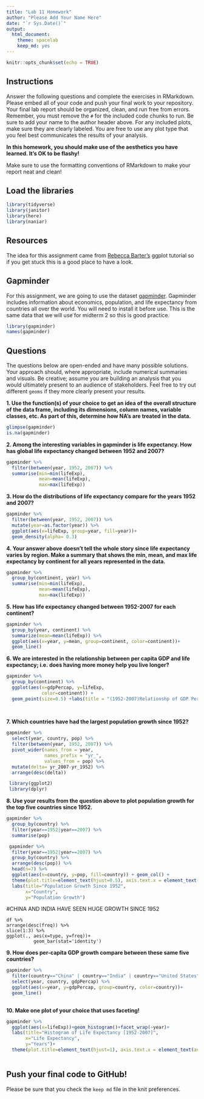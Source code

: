 ```yaml
---
title: "Lab 11 Homework"
author: "Please Add Your Name Here"
date: "`r Sys.Date()`"
output:
  html_document: 
    theme: spacelab
    keep_md: yes
---
```


```r
knitr::opts_chunk$set(echo = TRUE)
```

## Instructions
Answer the following questions and complete the exercises in RMarkdown. Please embed all of your code and push your final work to your repository. Your final lab report should be organized, clean, and run free from errors. Remember, you must remove the `#` for the included code chunks to run. Be sure to add your name to the author header above. For any included plots, make sure they are clearly labeled. You are free to use any plot type that you feel best communicates the results of your analysis.  

**In this homework, you should make use of the aesthetics you have learned. It's OK to be flashy!**

Make sure to use the formatting conventions of RMarkdown to make your report neat and clean!  

## Load the libraries
```r
library(tidyverse)
library(janitor)
library(here)
library(naniar)
``` 

## Resources
The idea for this assignment came from [Rebecca Barter's](http://www.rebeccabarter.com/blog/2017-11-17-ggplot2_tutorial/) ggplot tutorial so if you get stuck this is a good place to have a look.  

## Gapminder
For this assignment, we are going to use the dataset [gapminder](https://cran.r-project.org/web/packages/gapminder/index.html). Gapminder includes information about economics, population, and life expectancy from countries all over the world. You will need to install it before use. This is the same data that we will use for midterm 2 so this is good practice.

```r
library(gapminder)
names(gapminder)
```


## Questions
The questions below are open-ended and have many possible solutions. Your approach should, where appropriate, include numerical summaries and visuals. Be creative; assume you are building an analysis that you would ultimately present to an audience of stakeholders. Feel free to try out different `geoms` if they more clearly present your results.  

**1. Use the function(s) of your choice to get an idea of the overall structure of the data frame, including its dimensions, column names, variable classes, etc. As part of this, determine how NA's are treated in the data.**  
```r
glimpse(gapminder)
is.na(gapminder)
```

**2. Among the interesting variables in gapminder is life expectancy. How has global life expectancy changed between 1952 and 2007?**
```r
gapminder %>%
  filter(between(year, 1952, 2007)) %>%
  summarise(min=min(lifeExp),
            mean=mean(lifeExp),
            max=max(lifeExp))

```


**3. How do the distributions of life expectancy compare for the years 1952 and 2007?**
```r
gapminder %>%
  filter(between(year, 1952, 2007)) %>%
  mutate(year=as.factor(year)) %>%
  ggplot(aes(x=lifeExp, group=year, fill=year))+
  geom_density(alpha= 0.3)
```

**4. Your answer above doesn't tell the whole story since life expectancy varies by region. Make a summary that shows the min, mean, and max life expectancy by continent for all years represented in the data.**
```r
gapminder %>%
  group_by(continent, year) %>%
  summarise(min=min(lifeExp),
            mean=mean(lifeExp),
            max=max(lifeExp))
```

**5. How has life expectancy changed between 1952-2007 for each continent?**
```r
gapminder %>% 
  group_by(year, continent) %>% 
  summarize(mean=mean(lifeExp)) %>% 
  ggplot(aes(x=year, y=mean, group=continent, color=continent))+
  geom_line()
```

**6. We are interested in the relationship between per capita GDP and life expectancy; i.e. does having more money help you live longer?**
```r
gapminder %>%
  group_by(continent) %>%
  ggplot(aes(x=gdpPercap, y=lifeExp,
             color=continent)) +
  geom_point(size=0.5) +labs(title = "(1952-2007)Relationshp of GDP Per Capita & Life Expt")
  
  
```

**7. Which countries have had the largest population growth since 1952?**
```r
gapminder %>%
  select(year, country, pop) %>%
  filter(between(year, 1952, 2007)) %>%
  pivot_wider(names_from = year,
              names_prefix = "yr_",
              values_from = pop) %>% 
  mutate(delta= yr_2007-yr_1952) %>% 
  arrange(desc(delta))

```
```r
 library(ggplot2)
 library(dplyr)
```

**8. Use your results from the question above to plot population growth for the top five countries since 1952.**
```r
gapminder %>%
  group_by(country) %>%
  filter(year==1952|year==2007) %>%
  summarise(pop)
```
```r
 gapminder %>%
  filter(year==1952|year==2007) %>%
  group_by(country) %>%
  arrange(desc(pop)) %>% 
  head(n=7) %>% 
  ggplot(aes(x=country, y=pop, fill=country)) + geom_col() +
  theme(plot.title=element_text(hjust=0.5), axis.text.x = element_text(angle = 45, hjust=1))+
  labs(title="Population Growth Since 1952",
       x="Country",
       y="Population Growth")

```
#CHINA AND INDIA HAVE SEEN HUGE GROWTH SINCE 1952 

    
    df %>% 
    arrange(desc(freq)) %>%
    slice(1:3) %>%
    ggplot(., aes(x=type, y=freq))+
              geom_bar(stat='identity')
    

**9. How does per-capita GDP growth compare between these same five countries?**
```r
gapminder %>%
  filter(country=="China" | country=="India" | country=="United States" | country=="Indonesia" | country=="Brazil") %>%
  select(year, country, gdpPercap) %>%
  ggplot(aes(x=year, y=gdpPercap, group=country, color=country))+
  geom_line()
  
```

**10. Make one plot of your choice that uses faceting!**
```r
gapminder %>%
  ggplot(aes(x=lifeExp))+geom_histogram()+facet_wrap(~year)+
  labs(title="Histogram of Life Expectancy [1952-2007]",
       x="Life Expectancy",
       y="Years")+
  theme(plot.title=element_text(hjust=1), axis.text.x = element_text(angle=25, hjust=1))
  
```

## Push your final code to GitHub!
Please be sure that you check the `keep md` file in the knit preferences. 